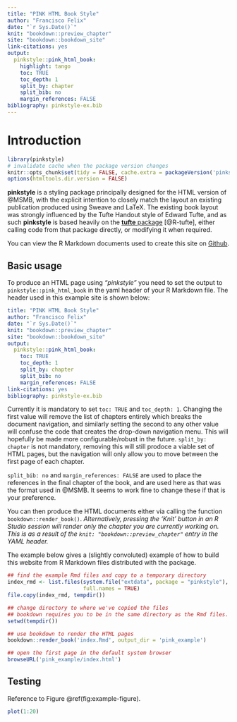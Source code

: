 ```yaml
---
title: "PINK HTML Book Style"
author: "Francisco Felix"
date: "`r Sys.Date()`"
knit: "bookdown::preview_chapter"
site: "bookdown::bookdown_site"
link-citations: yes
output:
  pinkstyle::pink_html_book:
    highlight: tango
    toc: TRUE
    toc_depth: 1
    split_by: chapter
    split_bib: no
    margin_references: FALSE
bibliography: pinkstyle-ex.bib
---
```


# Introduction {-}

```r
library(pinkstyle)
# invalidate cache when the package version changes
knitr::opts_chunk$set(tidy = FALSE, cache.extra = packageVersion('pinkstyle'))
options(htmltools.dir.version = FALSE)
```

**pinkstyle** is a styling package principally designed for the HTML version of @MSMB, with the explicit intention to closely match the layout an existing publication produced using Sweave and LaTeX.  The existing book layout was strongly influenced by the Tufte Handout style of Edward Tufte, and as such **pinkstyle** is based heavily on the [**tufte** package](https://github.com/rstudio/tufte) [@R-tufte], either calling code from that package directly, or modifying it when required.

You can view the R Markdown documents used to create this site on [Github](https://github.com/fhcflx/pinkstyle/tree/master/tests).

## Basic usage

To produce an HTML page using *"pinkstyle"* you need to set the output to  `pinkstyle::pink_html_book` in the yaml header of your R Markdown file.  The header used in this example site is shown below:

```yaml
title: "PINK HTML Book Style"
author: "Francisco Felix"
date: "`r Sys.Date()`"
knit: "bookdown::preview_chapter"
site: "bookdown::bookdown_site"
output:
  pinkstyle::pink_html_book:
    toc: TRUE
    toc_depth: 1
    split_by: chapter
    split_bib: no
    margin_references: FALSE
link-citations: yes
bibliography: pinkstyle-ex.bib
```

Currently it is mandatory to set `toc: TRUE` and `toc_depth: 1`.  Changing the first value will remove the list of chapters entirely which breaks the document navigation, and similarly setting the second to any other value will confuse the code that creates the drop-down navigation menu.  This will hopefully be made more configurable/robust in the future.  `split_by: chapter` is not mandatory, removing this will still prodoce a viable set of HTML pages, but the navigation will only allow you to move between the first page of each chapter.

`split_bib: no` and `margin_references: FALSE` are used to place the references in the final chapter of the book, and are used here as that was the format used in @MSMB.  It seems to work fine to change these if that is your preference.

You can then produce the HTML documents either via calling the function `bookdown::render_book()`.   *Alternatively, pressing the 'Knit' button in an R Studio session will render only the chapter you are currently working on.  This is as a result of the `knit: "bookdown::preview_chapter"` entry in the YAML header.*

The example below gives a (slightly convoluted) example of how to build this website from R Markdown files distributed with the package.

```r
## find the example Rmd files and copy to a temporary directory
index_rmd <- list.files(system.file("extdata", package = "pinkstyle"),
                        full.names = TRUE)
file.copy(index_rmd, tempdir())

## change directory to where we've copied the files
## bookdown requires you to be in the same directory as the Rmd files.
setwd(tempdir())

## use bookdown to render the HTML pages
bookdown::render_book('index.Rmd', output_dir = 'pink_example')

## open the first page in the default system browser
browseURL('pink_example/index.html')
```

## Testing

Reference to Figure \@ref(fig:example-figure).

```r
plot(1:20)
```
